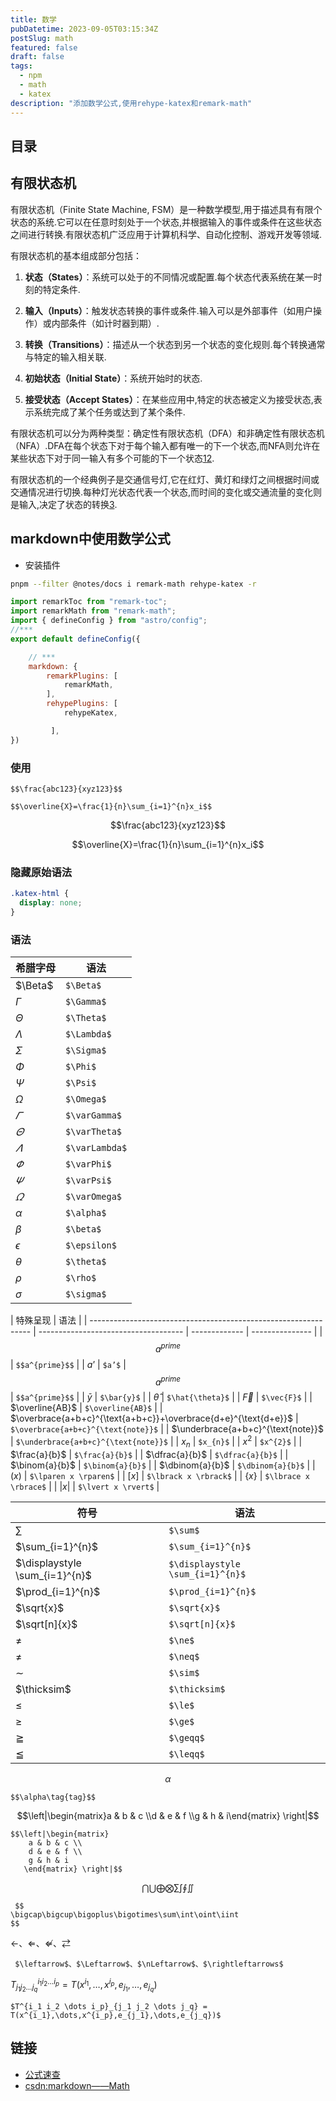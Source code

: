 ```yaml
---
title: 数学
pubDatetime: 2023-09-05T03:15:34Z
postSlug: math
featured: false
draft: false
tags:
  - npm
  - math
  - katex
description: "添加数学公式,使用rehype-katex和remark-math"
---
```


## 目录

## 有限状态机

有限状态机（Finite State Machine, FSM）是一种数学模型,用于描述具有有限个状态的系统.它可以在任意时刻处于一个状态,并根据输入的事件或条件在这些状态之间进行转换.有限状态机广泛应用于计算机科学、自动化控制、游戏开发等领域.

有限状态机的基本组成部分包括：

1. **状态（States）**：系统可以处于的不同情况或配置.每个状态代表系统在某一时刻的特定条件.

2. **输入（Inputs）**：触发状态转换的事件或条件.输入可以是外部事件（如用户操作）或内部条件（如计时器到期）.

3. **转换（Transitions）**：描述从一个状态到另一个状态的变化规则.每个转换通常与特定的输入相关联.

4. **初始状态（Initial State）**：系统开始时的状态.

5. **接受状态（Accept States）**：在某些应用中,特定的状态被定义为接受状态,表示系统完成了某个任务或达到了某个条件.

有限状态机可以分为两种类型：确定性有限状态机（DFA）和非确定性有限状态机（NFA）.DFA在每个状态下对于每个输入都有唯一的下一个状态,而NFA则允许在某些状态下对于同一输入有多个可能的下一个状态[1](https://brilliant.org/wiki/finite-state-machines/)[2](https://medium.com/@mlbors/what-is-a-finite-state-machine-6d8dec727e2c).

有限状态机的一个经典例子是交通信号灯,它在红灯、黄灯和绿灯之间根据时间或交通情况进行切换.每种灯光状态代表一个状态,而时间的变化或交通流量的变化则是输入,决定了状态的转换[3](https://eng.libretexts.org/Under_Construction/Book%3A_Discrete_Structures/09%3A_Finite-State_Automata/9.01%3A_Introduction/9.1.01%3A_Finite-State_Machine_Overview).

## markdown中使用数学公式

- 安装插件

```bash
pnpm --filter @notes/docs i remark-math rehype-katex -r
```

```js
import remarkToc from "remark-toc";
import remarkMath from "remark-math";
import { defineConfig } from "astro/config";
//***
export default defineConfig({

    // ***
    markdown: {
        remarkPlugins: [
            remarkMath,
        ],
        rehypePlugins: [
            rehypeKatex,

         ],
})
```

### 使用

```mdx
$$\frac{abc123}{xyz123}$$

$$\overline{X}=\frac{1}{n}\sum_{i=1}^{n}x_i$$
```

$$\frac{abc123}{xyz123}$$

$$\overline{X}=\frac{1}{n}\sum_{i=1}^{n}x_i$$

### 隐藏原始语法

```css
.katex-html {
  display: none;
}
```

### 语法

| 希腊字母     | 语法           |
| ------------ | -------------- |
| $\Beta$      | `$\Beta$`      |
| $\Gamma$     | `$\Gamma$`     |
| $\Theta$     | `$\Theta$`     |
| $\Lambda$    | `$\Lambda$`    |
| $\Sigma$     | `$\Sigma$`     |
| $\Phi$       | `$\Phi$`       |
| $\Psi$       | `$\Psi$`       |
| $\Omega$     | `$\Omega$`     |
| $\varGamma$  | `$\varGamma$`  |
| $\varTheta$  | `$\varTheta$`  |
| $\varLambda$ | `$\varLambda$` |
| $\varPhi$    | `$\varPhi$`    |
| $\varPsi$    | `$\varPsi$`    |
| $\varOmega$  | `$\varOmega$`  |
| $\alpha$     | `$\alpha$`     |
| $\beta$      | `$\beta$`      |
| $\epsilon$   | `$\epsilon$`   |
| $\theta$     | `$\theta$`     |
| $\rho$       | `$\rho$`       |
| $\sigma$     | `$\sigma$`     |

| 特殊呈现                                                        | 语法                                 |
| --------------------------------------------------------------- | ------------------------------------ | ------------- | --------------- |
| $$a^{prime}$$                                                   | `$$a^{prime}$$`                      |
| $a’$                                                            | `$a’$`                               | $$a^{prime}$$ | `$$a^{prime}$$` |
| $\bar{y}$                                                       | `$\bar{y}$`                          |
| $\hat{\theta}$                                                  | `$\hat{\theta}$`                     |
| $\vec{F}$                                                       | `$\vec{F}$`                          |
| $\overline{AB}$                                                 | `$\overline{AB}$`                    |
| $\overbrace{a+b+c}^{\text{a+b+c}}+\overbrace{d+e}^{\text{d+e}}$ | `$\overbrace{a+b+c}^{\text{note}}$`  |
| $\underbrace{a+b+c}^{\text{note}}$                              | `$\underbrace{a+b+c}^{\text{note}}$` |
| $x_{n}$                                                         | `$x_{n}$`                            |
| $x^{2}$                                                         | `$x^{2}$`                            |
| $\frac{a}{b}$                                                   | `$\frac{a}{b}$`                      |
| $\dfrac{a}{b}$                                                  | `$\dfrac{a}{b}$`                     |
| $\binom{a}{b}$                                                  | `$\binom{a}{b}$`                     |
| $\dbinom{a}{b}$                                                 | `$\dbinom{a}{b}$`                    |
| $\lparen x \rparen$                                             | `$\lparen x \rparen$`                |
| $\lbrack x \rbrack$                                             | `$\lbrack x \rbrack$`                |
| $\lbrace x \rbrace$                                             | `$\lbrace x \rbrace$`                |
| $\lvert x \rvert$                                               | `$\lvert x \rvert$`                  |

| 符号                           | 语法                             |
| ------------------------------ | -------------------------------- |
| $\sum$                         | `$\sum$`                         |
| $\sum_{i=1}^{n}$               | `$\sum_{i=1}^{n}$`               |
| $\displaystyle \sum_{i=1}^{n}$ | `$\displaystyle \sum_{i=1}^{n}$` |
| $\prod_{i=1}^{n}$              | `$\prod_{i=1}^{n}$`              |
| $\sqrt{x}$                     | `$\sqrt{x}$`                     |
| $\sqrt[n]{x}$                  | `$\sqrt[n]{x}$`                  |
| $\ne$                          | `$\ne$`                          |
| $\neq$                         | `$\neq$`                         |
| $\sim$                         | `$\sim$`                         |
| $\thicksim$                    | `$\thicksim$`                    |
| $\le$                          | `$\le$`                          |
| $\ge$                          | `$\ge$`                          |
| $\geqq$                        | `$\geqq$`                        |
| $\leqq$                        | `$\leqq$`                        |

$$\alpha\tag{tag}$$

```
$$\alpha\tag{tag}$$
```

$$\left|\begin{matrix}a & b & c \\d & e & f \\g & h & i\end{matrix} \right|$$

```
$$\left|\begin{matrix}
    a & b & c \\
    d & e & f \\
    g & h & i
   \end{matrix} \right|$$
```

$$\bigcap\bigcup\bigoplus\bigotimes\sum\int\oint\iint$$

```
 $$
\bigcap\bigcup\bigoplus\bigotimes\sum\int\oint\iint
$$
```

$\leftarrow$、$\Leftarrow$、$\nLeftarrow$、$\rightleftarrows$

```
 $\leftarrow$、$\Leftarrow$、$\nLeftarrow$、$\rightleftarrows$
```

$T^{i_1 i_2 \dots i_p}_{j_1 j_2 \dots j_q} = T(x^{i_1},\dots,x^{i_p},e_{j_1},\dots,e_{j_q})$

```
$T^{i_1 i_2 \dots i_p}_{j_1 j_2 \dots j_q} = T(x^{i_1},\dots,x^{i_p},e_{j_1},\dots,e_{j_q})$
```

## 链接

- [公式速查](/posts/tools/math-table)
- [csdn:markdown——Math](https://blog.csdn.net/clover_daisy/article/details/80403595)
